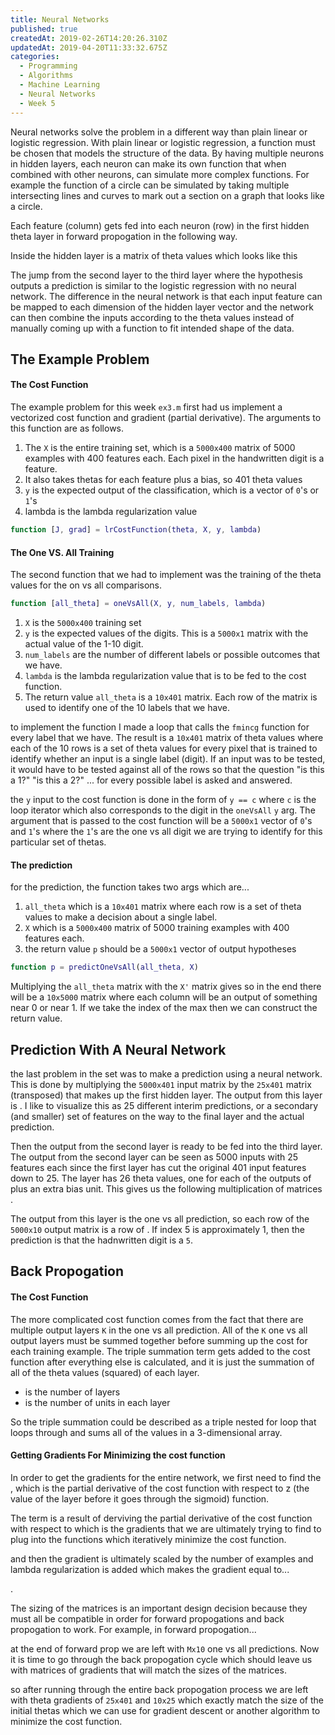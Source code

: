 ```yaml
---
title: Neural Networks
published: true
createdAt: 2019-02-26T14:20:26.310Z
updatedAt: 2019-04-20T11:33:32.675Z
categories:
  - Programming
  - Algorithms
  - Machine Learning
  - Neural Networks
  - Week 5
---
```



Neural networks solve the problem in a different way than plain linear or logistic regression. With plain linear or
logistic regression, a function must be chosen that models the structure of the data. By having multiple neurons in
hidden layers, each neuron can make its own function that when combined with other neurons, can simulate more complex
functions. For example the function of a circle can be simulated by taking multiple intersecting lines and curves
to mark out a section on a graph that looks like a circle.

Each feature (column) gets fed into each neuron (row) in the first hidden theta layer in forward propogation
in the following way.

<M b="
  \begin{bmatrix}
    x_1^1 \\
    x_1^2 \\
    x_1^3
  \end{bmatrix}
  \to
  \begin{bmatrix}
  ...
  \end{bmatrix}
  \to
  h_\theta(x)
" />

Inside the hidden layer is a matrix of theta values which looks like this

<M b="
  \begin{aligned}
  &\begin{bmatrix}
    x_1^1 \\
    x_1^2 \\
    x_1^3 \\
  \end{bmatrix}
  \to
  \begin{bmatrix}
    a_1 \\
    a_2 \\
    a_3
  \end{bmatrix}
  \to
  h_\theta(x) \\
  &\begin{bmatrix}
    x_1^1 \\
    x_1^2 \\
    x_1^3 \\
  \end{bmatrix}
  \to
  \begin{bmatrix}
    g(\theta_{10}x_0 + \theta_{11}x_1 + \theta_{12}x_2)) \\
    g(\theta_{20}x_0 + \theta_{21}x_1 + \theta_{22}x_2)) \\
    g(\theta_{30}x_0 + \theta_{31}x_1 + \theta_{32}x_2))
  \end{bmatrix}
  \to
  g(\theta_{10}^{(2)}a_0^{(2)} + \theta_{11}^{(2)}a_1^{(2)} + \theta_{12}^{(2)}a_2^{(2)} + \theta_{13}^{(2)}a_3^{(2)})
  \end{aligned}
" />

The jump from the second layer to the third layer where the hypothesis outputs a prediction is similar to the logistic
regression with no neural network. The difference in the neural network is that each input feature can be mapped to each
dimension of the hidden layer vector and the network can then combine the inputs according to the theta values instead of
manually coming up with a function to fit intended shape of the data.

## The Example Problem

#### The Cost Function

The example problem for this week `ex3.m` first had us implement a vectorized cost function and gradient (partial
derivative). The arguments to this function are as follows.

1. The `X` is the entire training set, which is a `5000x400` matrix of 5000 examples with 400 features each. Each pixel in the
   handwritten digit is a feature.
2. It also takes thetas for each feature plus a bias, so 401 theta values
3. `y` is the expected output of the classification, which is a vector of `0`'s or `1`'s
4. lambda is the lambda regularization value

```matlab
function [J, grad] = lrCostFunction(theta, X, y, lambda)
```

#### The One VS. All Training

The second function that we had to implement was the training of the theta values for the on vs all comparisons.

```matlab
function [all_theta] = oneVsAll(X, y, num_labels, lambda)
```
1. `X` is the `5000x400` training set
2. `y` is the expected values of the digits. This is a `5000x1` matrix with the actual value of the 1-10 digit.
3. `num_labels` are the number of different labels or possible outcomes that we have.
4. `lambda` is the lambda regularization value that is to be fed to the cost function.
5. The return value `all_theta` is a `10x401` matrix. Each row of the matrix is used to identify one of the 10 labels
that we have.

to implement the function I made a loop that calls the `fmincg` function for every label that we have. The result is a
`10x401` matrix of theta values where each of the 10 rows is a set of theta values for every pixel that is trained to
identify whether an input is a single label (digit). If an input was to be tested, it would have to be tested against
all of the rows so that the question "is this a 1?" "is this a 2?" ... for every possible label is asked and answered.

the `y` input to the cost function is done in the form of `y == c` where `c` is the loop iterator which also
corresponds to the digit in the `oneVsAll` `y` arg. The argument that is passed to the cost function will be a `5000x1`
vector of `0`'s and `1`'s where the `1`'s are the one vs all digit we are trying to identify for this particular set of
thetas.

#### The prediction

for the prediction, the function takes two args which are...

1. `all_theta` which is a `10x401` matrix where each row is a set of theta values to make a decision about a single
label.
2. `X` which is a `5000x400` matrix of 5000 training examples with 400 features each.
3. the return value `p` should be a `5000x1` vector of output hypotheses

```matlab
function p = predictOneVsAll(all_theta, X)
```

Multiplying the `all_theta` matrix with the `X'` matrix
gives <M i="[10 x 401] * [401 x 5000] = [10 x 5000]"/> so
in the end there will be a `10x5000` matrix where each column will be an output of something near 0 or near 1. If we
take the index of the max then we can construct the return value.

## Prediction With A Neural Network

the last problem in the set was to make a prediction using a neural network. This is done by multiplying the `5000x401`
input matrix by the `25x401` matrix (transposed) that makes up the first hidden layer. The output from this layer
is <M i="[5000 x 401] * [401 x 25] = [5000 x 25]" />. I like to visualize this as 25 different interim predictions, or a
secondary (and smaller) set of features on the way to the final layer and the actual prediction.

<M b="
  \begin{aligned}
    & \begin{bmatrix}
      x_{0,0} & ... & x_{0,401} \\
      & . & \\
      & . & \\
      x_{5000,0} & ... & x_{5000,401}
    \end{bmatrix}
    *
    \begin{bmatrix}
      \theta^{(2)}_{0,0} & ... & \theta^{(2)}_{0,25} \\
      & . & \\
      & . & \\
      \theta^{(2)}_{401,0} & ... & \theta^{(2)}_{401,25}
    \end{bmatrix} \\
    = &
    \begin{bmatrix}
     (x_{0,0} * \theta_{0,0} + ... + x_{0, 401} * \theta_{401,0}) & ... & (x_{0,0} * \theta_{0,25} + ... + x_{0,401} * \theta_{401,25}) \\
     & . & \\
     & . & \\
     & . &
    \end{bmatrix}
  \end{aligned}
" />

Then the output from the second layer is ready to be fed into the third layer. The output from the second layer can be
seen as 5000 inputs with 25 features each since the first layer has cut the original 401 input features down to 25.
The <M i="l2" /> layer has 26 theta values, one for each of the outputs of <M i="l1" /> plus an
extra bias unit. This gives us the following multiplication of
matrices <M i="[5000 x 26] * [26 x 10] = [5000 x 10]" />.

<M b="
  \begin{aligned}
    &\begin{bmatrix}
      a^{(2)}_{0,0} & ... & a^{(2)}_{0,25} \\
      & . & \\
      & . & \\
      a^{(2)}_{5000,0} & ... & a^{(2)}_{5000,25}
    \end{bmatrix}
    *
    \begin{bmatrix}
      \theta^{(3)}_{0,0} & ... & \theta^{(3)}_{0,10} \\
      & . & \\
      & . & \\
      \theta^{(3)}_{26,0} & ... & \theta^{(3)}_{26,10}
    \end{bmatrix} \\
    = &
    \begin{bmatrix}
    (a^{(2)}_{0,0} * \theta^{(3)}_{0,0} + ... + a^{(2)}_{0,26} * \theta^{(3)}_{26,0}) & ... & (a^{(2)}_{0,0} *
    \theta^{(3)}_{0,10} + ... + a^{(2)}_{0,25} * \theta^{(3)}_{25,10}) \\
    & . & \\
    & . & \\
    & . &
    \end{bmatrix}
  \end{aligned}
" />

The output from this layer is the one vs all prediction, so each row of the `5000x10` output matrix is a row
of <M i="\approx 0 \text{ or } \approx 1" />. If index 5 is approximately 1, then the prediction is that
the hadnwritten digit is a `5`.

## Back Propogation

#### The Cost Function

<M b="
  J(\theta) = - \frac{1}{m} \sum^m_{i=1} \sum^K_{k=1}
  [y^{(i)}_k log((h_\theta(x^{(i)}))_k) + (i - y^{(i)}_k) log(1 - (h_\theta(x^{(i)}))_k)] +
  \frac{\lambda}{2m} \sum^{L-1}_{l=1} \sum^{s_l}_{i=1} \sum^{s_{l+1}}_{j=1} (\theta_{i,j}^{(l)})^{2}
" />

The more complicated cost function comes from the fact that there are multiple output layers `K` in the one vs all
prediction. All of the `K` one vs all output layers must be summed together before summing up the cost for each training
example. The triple summation term gets added to the cost function after everything else is calculated, and it is just
the summation of all of the theta values (squared) of each layer.

- <M i="L" /> is the number of layers
- <M i="S_l" /> is the number of units in each layer

So the triple summation could be described as a triple nested for loop that loops through and sums all of the values in
a 3-dimensional array.

#### Getting Gradients For Minimizing the cost function

In order to get the gradients for the entire network, we first need to find the <M i="\delta" />, which is
the partial derivative of the cost function with respect to z (the value of the layer before it goes through the
sigmoid) function.

<M b="
  \begin{aligned}
    \delta^{(l-1)}_j &= \frac{\partial}{\partial z^{(l-1)}} J(\theta) \\
    &= \frac{\partial J}{\partial z^{(l)}} \frac{\partial z^{(l)}}{\partial z^{(l-1)}} \\
    &= \delta^{(l)} \frac{\partial}{\partial z^{(l-1)}} z^{(l)} \\
    &= \delta^{(l)} \frac{\partial}{\partial z^{(l-1)}} (\Theta^{(l-1)} g(z^{(l-1)})) \\
    &= \delta^{(l)} \Theta^{(l-1)} .* g'(z^{(l-1)})
  \end{aligned}
" />

The <M i="\Delta" /> term is a result of derviving the partial derivative of the cost function with respect
to <M i="\Theta" /> which is the gradients that we are ultimately trying to find to plug into the functions
which iteratively minimize the cost function.

<M b="
  \begin{aligned}
  & \frac{\partial}{\partial\Theta^{(l)}} J(\Theta) = \Delta^{(l)} \\
  & \Delta^{(l)} = \delta^{(l+1)} * a^{(l)}
  \end{aligned}
" />

and then the gradient is ultimately scaled by the number of examples and lambda regularization is
added which makes the gradient equal to...

<M b="\frac{\lambda}{m} \Delta^{(l)}" />.

The sizing of the matrices is an important design decision because they must all be compatible in order for forward
propogations and back propogation to work. For example, in forward propogation...

<M b="
  \begin{aligned}
    &examples = m \times 401 \\
    &\Theta^{(1)} = 25 \times 401 \\
    &\Theta^{(2)} = 10 \times 25 \\
    &a^{(2)} = examples * \Theta^{(1)T} = m \times 401 * 401 \times 25 = m \times 25 \\
    &a^{(3)} = a^{(2)} * \Theta^{(2)T} = m \times 25 * 25 \times 10 = m \times 10
  \end{aligned}
" />


at the end of forward prop we are left with `Mx10` one vs all predictions. Now it is time to go through the back
propogation cycle which should leave us with matrices of gradients that will match the sizes of
the <M i="\Theta" /> matrices.

<M b="
  \begin{aligned}
    & \delta^{(3)} = m\times10 - m \times 10 = m\times10 \\
    & \delta^{(2)} = \Theta^{(2)T} * \delta^{(3)T} .* g'(z^{(2)})^{T} = 25 \times 10 * 10 \times m .* 25 \times m = 25 \times m \\
    & \Theta^{(1)}dx = \delta^{(2)} * examples / m = 25 \times m * m \times 401 = 25 \times 401 \\
    & \Theta^{(2)}dx = \delta^{(3)T} * a^{(2)} / m = 10 \times m * m \times 25 = 10 \times 25
  \end{aligned}
" />

so after running through the entire back propogation process we are left with theta gradients of `25x401` and `10x25`
which exactly match the size of the initial thetas which we can use for gradient descent or another algorithm to
minimize the cost function.
